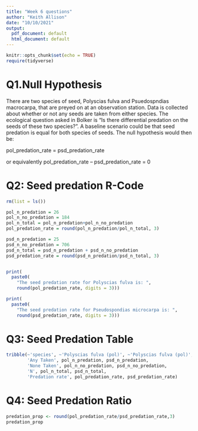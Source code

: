 ```yaml
---
title: "Week 6 questions"
author: "Keith Allison"
date: "10/10/2021"
output:
  pdf_document: default
  html_document: default
---
```


```r
knitr::opts_chunk$set(echo = TRUE)
require(tidyverse)
```
# Q1.Null Hypothesis

There are two species of seed, Polyscias fulva and Psuedospndias macrocarpa, that are preyed on at an observation station. Data is collected about whether or not any seeds are taken from either species. The ecological question asked in Bolker is “Is there differential predation on the seeds of these two species?”. A baseline scenario could be that seed predation is equal for both species of seeds.
The null hypothesis would then be: 

pol_predation_rate = psd_predation_rate 

or equivalently pol_predation_rate – psd_predation_rate = 0



# Q2: Seed predation R-Code

```r
rm(list = ls())

pol_n_predation = 26
pol_n_no_predation = 184
pol_n_total = pol_n_predation+pol_n_no_predation
pol_predation_rate = round(pol_n_predation/pol_n_total, 3)

psd_n_predation = 25
psd_n_no_predation = 706
psd_n_total = psd_n_predation + psd_n_no_predation
psd_predation_rate = round(psd_n_predation/psd_n_total, 3)


print(
  paste0(
    "The seed predation rate for Polyscias fulva is: ",
    round(pol_predation_rate, digits = 3))) 

print(
  paste0(
    "The seed predation rate for Pseudospondias microcarpa is: ",
    round(psd_predation_rate, digits = 3)))
```

# Q3: Seed Predation Table

```r

tribble(~'species', ~'Polyscias fulva (pol)', ~'Polyscias fulva (pol)',
        'Any Taken', pol_n_predation, psd_n_predation,
        'None Taken', pol_n_no_predation, psd_n_no_predation,
        'N', pol_n_total, psd_n_total,
        'Predation rate', pol_predation_rate, psd_predation_rate)
```

# Q4: Seed Predation Ratio

```r
predation_prop <- round(pol_predation_rate/psd_predation_rate,3)
predation_prop
```


